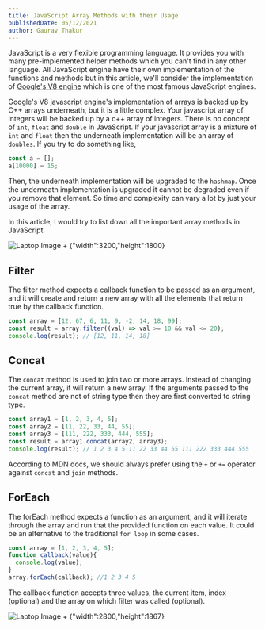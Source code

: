 ```yaml
---
title: JavaScript Array Methods with their Usage
publishedDate: 05/12/2021
author: Gaurav Thakur
---
```

JavaScript is a very flexible programming language. It provides
you with many pre-implemented helper methods which you can't find in any other language.
All JavaScript engine have their own implementation of the functions and methods but in this article,
we'll consider the implementation of [Google's V8 engine](https://v8.dev/) which is one of the most famous JavaScript engines.

Google's V8 javascript engine's implementation of arrays is backed up by C++ arrays underneath, but it is a little complex.
Your javascript array of integers will be backed up by a c++ array of integers.
There is no concept of `int`, `float` and `double` in JavaScript.
If your javascript array is a mixture of `int` and `float` then the underneath implementation will be an array of `doubles`.
If you try to do something like,

```javascript
const a = [];
a[10000] = 15;
```

Then, the underneath implementation will be upgraded to the `hashmap`.
Once the underneath implementation is upgraded it cannot be degraded even if you remove that element.
So time and complexity can vary a lot by just your usage of the array.

In this article, I would try to list down all the important array methods in JavaScript

![Laptop Image + `{"width":3200,"height":1800}`](/images/js_array_methods.png "Laptop Image")

## Filter

The filter method expects a callback function to be passed as an argument,
and it will create and return a new array with all the elements that return true by the callback function.

```javascript
const array = [12, 67, 6, 11, 9, -2, 14, 18, 99];
const result = array.filter((val) => val >= 10 && val <= 20);
console.log(result); // [12, 11, 14, 18]
```

## Concat

The `concat` method is used to join two or more arrays. Instead of changing the current array, it will return a new array.
If the arguments passed to the `concat` method are not of string type then they are first converted to string type.

```javascript
const array1 = [1, 2, 3, 4, 5];
const array2 = [11, 22, 33, 44, 55];
const array3 = [111, 222, 333, 444, 555];
const result = array1.concat(array2, array3);
console.log(result); // 1 2 3 4 5 11 22 33 44 55 111 222 333 444 555
```

According to MDN docs, we should always prefer using the `+` or `+=` operator against `concat` and `join` methods.

## ForEach

The forEach method expects a function as an argument, and it will iterate through the array
and run that the provided function on each value. It could be an alternative to the traditional `for loop` in some cases.

```javascript
const array = [1, 2, 3, 4, 5];
function callback(value){
  console.log(value);
}
array.forEach(callback); //1 2 3 4 5
```

The callback function accepts three values, the current item, index (optional) and the array on which filter was called (optional).

![Laptop Image + `{"width":2800,"height":1867}`](/images/sample_image.jpg "Laptop Image")
